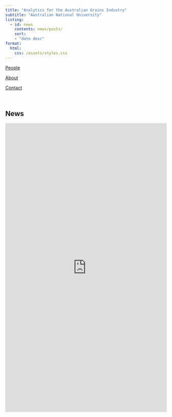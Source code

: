 ```yaml
---
title: "Analytics for the Australian Grains Industry"
subtitle: "Australian National University"
listing:
  - id: news
    contents: news/posts/
    sort:
    - "date desc"
format: 
  html:
    css: /assets/styles.css
---
```






:::{.list .grid .quarto-listing-cols-3 .hover-gold-tint}


[People](/people/)

[About](/about/)

[Contact](/contact/)

:::


<br>

## News

::: {#news}


:::


<iframe width="100%" height="900px" src="https://forms.office.com/Pages/ResponsePage.aspx?id=XHJ941yrJEaa5fBTPkhkN8f_OhednjZDplTOe4g095JUMVdBV1JDRTVBMU9NNzZKNVY0STFaUkVWSSQlQCN0PWcu&embed=true" frameborder="0" marginwidth="0" marginheight="0" style="border: none; max-width:100%; max-height:100vh" allowfullscreen webkitallowfullscreen mozallowfullscreen msallowfullscreen> </iframe>
